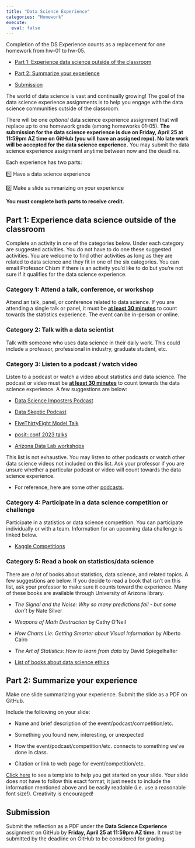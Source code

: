 ```yaml
---
title: "Data Science Experience"
categories: "Homework"
execute:
  eval: false
---
```


::: callout-important
Completion of the DS Experience counts as a replacement for one homework from hw-01 to hw-05.
:::

-   [Part 1: Experience data science outside of the classroom](#part-1-experience-data-science-outside-of-the-classroom)

-   [Part 2: Summarize your experience](#part-2-summarize-your-experience)

-   [Submission](#submission)

The world of data science is vast and continually growing! The goal of the data science experience assignments is to help you engage with the data science communities outside of the classroom.

There will be one *optional* data science experience assignment that will replace up to one homework grade (among homeworks 01-05). **The submission for the data science experience is due on Friday, April 25 at 11:59pm AZ time on GitHub (you will have an assigned repo). No late work will be accepted for the data science experience.** You may submit the data science experience assignment anytime between now and the deadline.

Each experience has two parts:

1️⃣ Have a data science experience

2️⃣ Make a slide summarizing on your experience

**You must complete both parts to receive credit.**

## Part 1: Experience data science outside of the classroom {#part-1-experience-data-science-outside-of-the-classroom}

Complete an activity in one of the categories below. Under each category are suggested activities. You do not have to do one these suggested activities. You are welcome to find other activities as long as they are related to data science and they fit in one of the six categories. You can email Professor Chism if there is an activity you’d like to do but you’re not sure if it qualifies for the data science experience.

### Category 1: Attend a talk, conference, or workshop

Attend an talk, panel, or conference related to data science. If you are attending a single talk or panel, it must be [**at least 30 minutes**]{.underline} to count towards the statistics experience. The event can be in-person or online.

### Category 2: Talk with a data scientist

Talk with someone who uses data science in their daily work. This could include a professor, professional in industry, graduate student, etc.

### Category 3: Listen to a podcast / watch video

Listen to a podcast or watch a video about statistics and data science. The podcast or video must be [**at least 30 minutes**]{.underline} to count towards the data science experience. A few suggestions are below:

-   [Data Science Imposters Podcast](https://open.spotify.com/show/3tE5An6N5P5VK531GZJ0tO)

-   [Data Skeptic Podcast](https://dataskeptic.com/)

-   [FiveThirtyEight Model Talk](https://fivethirtyeight.com/tag/model-talk/)

-   [posit::conf 2023 talks](https://posit.co/blog/talks-and-workshops-from-posit-conf-2023/)

-   [Arizona Data Lab workshops](https://datascience.arizona.edu/education/uarizona-data-lab)

This list is not exhaustive. You may listen to other podcasts or watch other data science videos not included on this list. Ask your professor if you are unsure whether a particular podcast or video will count towards the data science experience.

-   For reference, here are some other [podcasts](https://careerfoundry.com/en/blog/data-analytics/top-data-science-podcasts/).

### Category 4: Participate in a data science competition or challenge

Participate in a statistics or data science competition. You can participate individually or with a team. Information for an upcoming data challenge is linked below.

-   [Kaggle Competitions](https://www.kaggle.com/competitions)

### Category 5: Read a book on statistics/data science

There are *a lot* of books about statistics, data science, and related topics. A few suggestions are below. If you decide to read a book that isn’t on this list, ask your professor to make sure it counts toward the experience. Many of these books are available through University of Arizona library.

-   *The Signal and the Noise: Why so many predictions fail - but some don’t* by Nate Silver

-   *Weapons of Math Destruction* by Cathy O’Neil

-   *How Charts Lie: Getting Smarter about Visual Information* by Alberto Cairo

-   *The Art of Statistics: How to learn from data* by David Spiegelhalter

-   [List of books about data science ethics](https://teachdatascience.com/bookclub/)

## Part 2: Summarize your experience {#part-2-summarize-your-experience}

Make one slide summarizing your experience. Submit the slide as a PDF on GitHub.

Include the following on your slide:

-   Name and brief description of the event/podcast/competition/etc.

-   Something you found new, interesting, or unexpected

-   How the event/podcast/competition/etc. connects to something we’ve done in class.

-   Citation or link to web page for event/competition/etc.

[Click here](https://docs.google.com/presentation/d/1yjN9PntV-_hQMyDgDsgPQMHy9jQUNZvFjoBfphyYyak/edit?usp=sharing) to see a template to help you get started on your slide. Your slide does not have to follow this exact format; it just needs to include the information mentioned above and be easily readable (i.e. use a reasonable font size!). Creativity is encouraged!

## Submission {#submission}

Submit the reflection as a PDF under the **Data Science Experience** assignment on GitHub by **Friday, April 25 at 11:59pm AZ time.** It must be submitted by the deadline on GitHub to be considered for grading.

